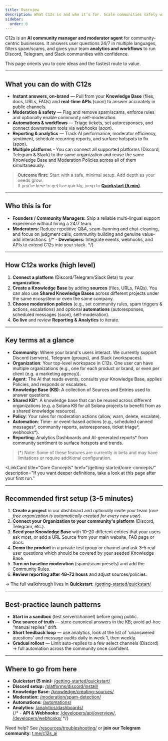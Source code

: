 ```yaml
---
title: Overview
description: What C12s is and who it’s for. Scale communities safely with automations, moderation, and reporting.
sidebar:
  order: 0
---
```



C12s is an **AI community manager and moderator agent** for community-centric businesses. It answers user questions 24/7 in multiple languages, filters spam/scams, and gives your team **analytics and workflows** to run Discord, Telegram, and Slack communities with confidence.

This page orients you to core ideas and the fastest route to value.

---

## What you can do with C12s

- **Instant answers, on-brand** — Pull from your **Knowledge Base** (files, docs, URLs, FAQs) and **real-time APIs** (*soon*) to answer accurately in public channels.  
- **Moderation & safety** — Flag and remove spam/scams, enforce rules and optionally enable community self-moderation.  
- **Automations & workflows** — Triage tickets, set autoresponses, and connect downstream tools via webhooks (*soon*).  
- **Reporting & analytics** — Track AI performance, moderator efficiency, sentiment, schedule recurring reports, and surface hotspots to fix (*soon*).
- **Multiple platforms** - You can connect all supported platforms (Discord, Telegram & Slack) to the same organization and reuse the same Knowledge Base and Moderation Policies across all of them simultaneously.

> **Outcome first:** Start with a safe, minimal setup. Add depth as your needs grow.  
> If you’re here to get live quickly, jump to **[Quickstart (5 min)](/getting-started/quickstart/)**.

---

## Who this is for

- **Founders / Community Managers:** Ship a reliable multi-lingual support experience without hiring a 24/7 team.  
- **Moderators:** Reduce repetitive Q&A, scam-banning and chat-cleaning, and focus on judgment calls, community building and genuine value-add interactions. 
{/* - **Developers:** Integrate events, webhooks, and APIs to extend C12s into your stack. */}

---

## How C12s works (high level)

<Steps>

1. **Connect a platform** (Discord/Telegram/Slack Beta) to your **organization**.  
2. **Create a Knowledge Base** by adding **sources** (files, URLs, FAQs). You can also use **Shared Knowledge Bases** across different projects under the same ecosystem or even the same company.  
3. **Choose moderation policies** (e.g., set community rules, spam triggers & actions, escalations) and optional **automations** (autoresponses, scheduled messages (soon), self-moderation).  
4. **Go live** and review **Reporting & Analytics** to iterate.

</Steps>

---

## Key terms at a glance

- **Community**: Where your brand's users interact. We currently support Discord (servers), Telegram (groups), and Slack (workspaces).
- **Organization**: Your top-level workspace in C12s. One user can have multiple organizations (e.g., one for each product or brand, or even per client (e.g. a marketing agency)).  
- **Agent**: The AI that reads events, consults your Knowledge Base, applies Policies, and responds or escalates.  
- **Knowledge Base (KB)**: A collection of Sources and Entries used to answer questions.  
- **Shared KB***: A knowledge base that can be reused across different organizations (e.g. a Solana KB for all Solana projects to benefit from as a shared knowledge resource).  
- **Policy**: Your rules for moderation actions (allow, warn, delete, escalate).  
- **Automation**: Time- or event-based actions (e.g., scheduled canned messages*, community reports, autoresponses, ticket triage*, webhooks*).  
- **Reporting**: Analytics Dashboards and AI-generated reports* from community sentiment to surface hotspots and trends.

> (*) Note: Some of these features are currently in beta and may have limitations or require additional configuration.

<LinkCard
  title="Core Concepts"
  href="/getting-started/core-concepts/"
  description="If you want deeper definitions, take a look at this page after your first run."
>
</LinkCard>

---

## Recommended first setup (3-5 minutes)

<Steps>

1. **Create a project** in our dashboard and optionally invite your team (_one free organization is automatically created for every new user_).  
2. **Connect your Organization to your community's platform** (Discord, Telegram, etc.).
3. **Seed your Knowledge Base** with 10–20 different entries that your users ask most, or add a URL Source from your main website, FAQ page or docs.  
4. **Demo the product** in a private test group or channel and ask 3–5 real user questions which should be covered by your seeded Knowledge Base.  
5. **Turn on baseline moderation** (spam/scam presets) and add the Community Rules.  
6. **Review reporting after 48–72 hours** and adjust sources/policies.

</Steps>

→ The full walkthrough lives in **Quickstart**: [/getting-started/quickstart/](/getting-started/quickstart/)

---

## Best-practice launch patterns

- **Start in a sandbox** (test server/channel) before going public.  
- **One source of truth** — store canonical answers in the KB; avoid ad-hoc “manual replies” drift.  
- **Short feedback loop** — use analytics, look at the list of 'unanswered questions' and message audits daily in week 1, then weekly.  
- **Gradual rollout** — Limit auto-replies to a few select channels (Discord) → full automation across the community once confident.

---

## Where to go from here

- **Quickstart (5 min):** [/getting-started/quickstart/](/getting-started/quickstart/)  
- **Discord setup:** [/platforms/discord/install/](/platforms/discord/install/)  
- **Knowledge Base:** [/knowledge/creating-sources/](/knowledge/creating-sources/)  
- **Moderation:** [/moderation/spam-detection/](/moderation/spam-detection/)  
- **Automations:** [/automations/](/automations/)  
- **Analytics:** [/analytics/dashboards/](/analytics/dashboards/)  
{/* - **API & Webhooks:** [/developers/api/overview/](/developers/api/overview/), [/developers/webhooks/](/developers/webhooks/) */}

Need help? See [/resources/troubleshooting/](/resources/troubleshooting/) or **join our Telegram community**: [t.me/c12s_ai](https://t.me/c12s_ai)
